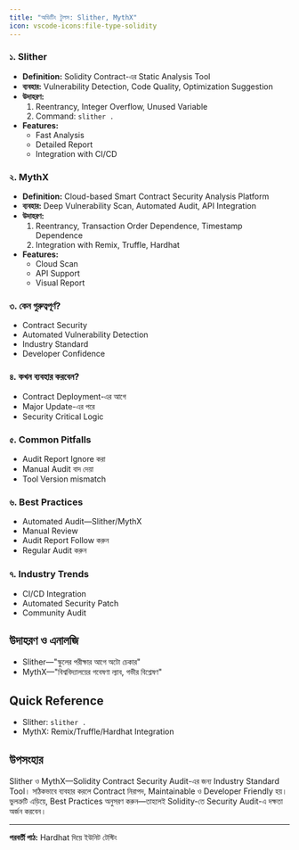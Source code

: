 ```yaml
---
title: "অডিটিং টুলস: Slither, MythX"
icon: vscode-icons:file-type-solidity
---
```


### ১. Slither
- **Definition:** Solidity Contract-এর Static Analysis Tool
- **ব্যবহার:** Vulnerability Detection, Code Quality, Optimization Suggestion
- **উদাহরণ:**
    1. Reentrancy, Integer Overflow, Unused Variable
    2. Command: `slither .`
- **Features:**
    - Fast Analysis
    - Detailed Report
    - Integration with CI/CD

### ২. MythX
- **Definition:** Cloud-based Smart Contract Security Analysis Platform
- **ব্যবহার:** Deep Vulnerability Scan, Automated Audit, API Integration
- **উদাহরণ:**
    1. Reentrancy, Transaction Order Dependence, Timestamp Dependence
    2. Integration with Remix, Truffle, Hardhat
- **Features:**
    - Cloud Scan
    - API Support
    - Visual Report

### ৩. কেন গুরুত্বপূর্ণ?
- Contract Security
- Automated Vulnerability Detection
- Industry Standard
- Developer Confidence

### ৪. কখন ব্যবহার করবেন?
- Contract Deployment-এর আগে
- Major Update-এর পরে
- Security Critical Logic

### ৫. Common Pitfalls
- Audit Report Ignore করা
- Manual Audit বাদ দেয়া
- Tool Version mismatch

### ৬. Best Practices
- Automated Audit—Slither/MythX
- Manual Review
- Audit Report Follow করুন
- Regular Audit করুন

### ৭. Industry Trends
- CI/CD Integration
- Automated Security Patch
- Community Audit

## উদাহরণ ও এনালজি
- Slither—"স্কুলের পরীক্ষার আগে অটো চেকার"
- MythX—"বিশ্ববিদ্যালয়ের গবেষণা ল্যাব, গভীর বিশ্লেষণ"

## Quick Reference
- Slither: `slither .`
- MythX: Remix/Truffle/Hardhat Integration

## উপসংহার

Slither ও MythX—Solidity Contract Security Audit-এর জন্য Industry Standard Tool। সঠিকভাবে ব্যবহার করলে Contract নিরাপদ, Maintainable ও Developer Friendly হয়। ভুলত্রুটি এড়িয়ে, Best Practices অনুসরণ করুন—তাহলেই Solidity-তে Security Audit-এ দক্ষতা অর্জন করবেন।

---

**পরবর্তী পাঠ:** Hardhat দিয়ে ইউনিট টেস্টিং
